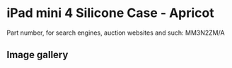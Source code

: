 
# iPad mini 4 Silicone Case - Apricot

Part number, for search engines, auction websites and such: MM3N2ZM/A

## Image gallery

<div style={{ width: '100%', maxWidth: '768px' }}>
<GalleryComponent
    images={[
      {
        original: "/everysource/MM3N2.webp",
        thumbnail: "/everypreview/MM3N2.webp",
      },
      {
        original: "/everysource/MM3N2_AV1_GOLD.webp",
        thumbnail: "/everypreview/MM3N2_AV1_GOLD.webp",
      },
      {
        original: "/everysource/MM3N2_AV1_SILVER.webp",
        thumbnail: "/everypreview/MM3N2_AV1_SILVER.webp",
      },
      {
        original: "/everysource/MM3N2_AV1_SPACE_GRAY.webp",
        thumbnail: "/everypreview/MM3N2_AV1_SPACE_GRAY.webp",
      },
      {
        original: "/everysource/MM3N2_AV2.webp",
        thumbnail: "/everypreview/MM3N2_AV2.webp",
      },
      {
        original: "/everysource/MM3N2_AV3.webp",
        thumbnail: "/everypreview/MM3N2_AV3.webp",
      },
      {
        original: "/everysource/MM3N2_AV4.webp",
        thumbnail: "/everypreview/MM3N2_AV4.webp",
      }
    ]}
  />
</div>